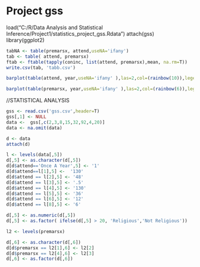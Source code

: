 Project gss
========================================================

load("C:/R/Data Analysis and Statistical Inference/Project1/statistics_project_gss.Rdata")
attach(gss)
library(ggplot2)

```r

tabNA <- table(premarsx, attend,useNA='ifany')
tab <- table( attend, premarsx)
ftab <- ftable(tapply(coninc, list(attend, premarsx),mean, na.rm=T))
write.csv(tab, 'tabb.csv')

```


```r
barplot(table(attend, year,useNA='ifany' ),las=2,col=(rainbow(10)),legend=c(levels(attend),'NA'),args.legend=list(x='topleft'),cex.names=.7)
```

```r
barplot(table(premarsx, year,useNA='ifany' ),las=2,col=(rainbow(6)),legend=c(levels(premarsx),'NA'),args.legend=list(x='topleft'),cex.names=.7)
```

//STATISTICAL ANALYSIS

```r
gss <- read.csv('gss.csv',header=T)
gss[,1] <- NULL
data <-  gss[,c(2,3,8,15,32,92,4,20)]
data <- na.omit(data)

d <- data
attach(d)

l <- levels(data[,5])
d[,5] <- as.character(d[,5])
d[d$attend=='Once A Year',5] <- '1'
d[d$attend==l[1],5] <-  '130'
d[d$attend == l[2],5] <- '48'
d[d$attend == l[3],5] <- '.5'
d[d$attend == l[4],5] <- '130'
d[d$attend == l[5],5] <- '36'
d[d$attend == l[6],5] <- '12'
d[d$attend == l[8],5] <- '6'

d[,5] <- as.numeric(d[,5])
d[,5] <- as.factor( ifelse(d[,5] > 20, 'Religious','Not Religious'))

l2 <- levels(premarsx)

d[,6] <- as.character(d[,6])
d[d$premarsx == l2[1],6] <- l2[2]
d[d$premarsx == l2[4],6] <- l2[3]
d[,6] <- as.factor(d[,6])
```



